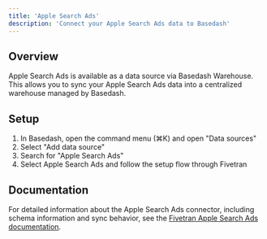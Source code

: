 ```yaml
---
title: 'Apple Search Ads'
description: 'Connect your Apple Search Ads data to Basedash'
---
```


## Overview

Apple Search Ads is available as a data source via Basedash Warehouse. This allows you to sync your Apple Search Ads data into a centralized warehouse managed by Basedash.

## Setup

1. In Basedash, open the command menu (⌘K) and open "Data sources"
2. Select "Add data source"
3. Search for "Apple Search Ads"
4. Select Apple Search Ads and follow the setup flow through Fivetran

## Documentation

For detailed information about the Apple Search Ads connector, including schema information and sync behavior, see the [Fivetran Apple Search Ads documentation](https://fivetran.com/docs/connectors/applications/apple-search-ads).
